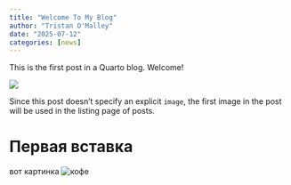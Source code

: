 ```yaml
---
title: "Welcome To My Blog"
author: "Tristan O'Malley"
date: "2025-07-12"
categories: [news]
---
```


This is the first post in a Quarto blog. Welcome!

![](thumbnail.jpg)

Since this post doesn't specify an explicit `image`, the first image in the post will be used in the listing page of posts.

# Первая вставка

вот картинка ![кофе](kofe_jeffrey_photo_2025-07-14_10-09-18.jpg)
